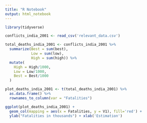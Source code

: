 ```yaml
---
title: "R Notebook"
output: html_notebook
---
```



```r
library(tidyverse)
```


```r
conflicts_india_2001 <- read_csv('relevant_data.csv')
```

```r

total_deaths_india_2001 <- conflicts_india_2001 %>%
  summarize(Best = sum(best),
            Low = sum(low),
            High = sum(high)) %>%
  mutate(
    High = High/1000,
    Low = Low/1000,
    Best = Best/1000
  )

plot_deaths_india_2001 <- t(total_deaths_india_2001) %>%
  as.data.frame() %>%
  rownames_to_column(var = "Fatalities")
```

```r
ggplot(plot_deaths_india_2001) +
  geom_col(mapping = aes(x = Fatalities, y = V1), fill='red') +
  ylab("Fatalities in thousands") + xlab('Estimation')
```

